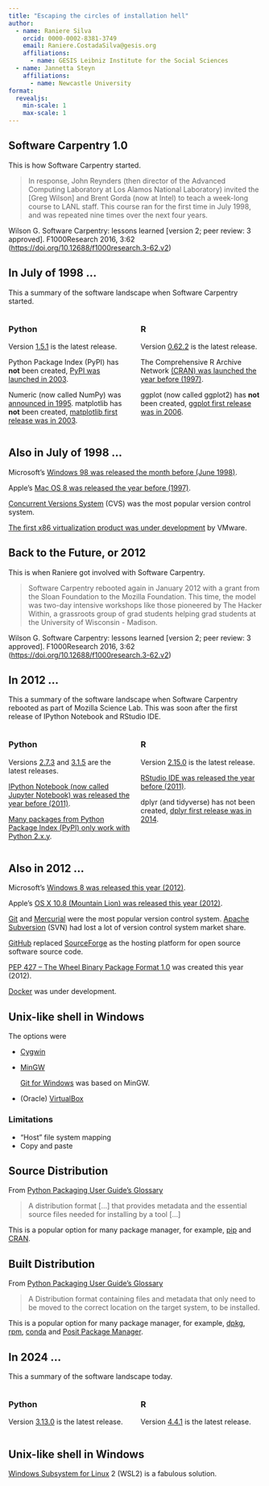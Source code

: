 ```yaml
---
title: "Escaping the circles of installation hell"
author:
  - name: Raniere Silva
    orcid: 0000-0002-8381-3749
    email: Raniere.CostadaSilva@gesis.org
    affiliations:
      - name: GESIS Leibniz Institute for the Social Sciences
  - name: Jannetta Steyn
    affiliations:
      - name: Newcastle University
format:
  revealjs:
    min-scale: 1
    max-scale: 1
---
```


## Software Carpentry 1.0

::: {.notes}
This is how Software Carpentry started.
:::

> In response, John Reynders (then director of the Advanced Computing Laboratory at Los Alamos National Laboratory) invited the [Greg Wilson] and Brent Gorda (now at Intel) to teach a week-long course to LANL staff. This course ran for the first time in July 1998, and was repeated nine times over the next four years.

Wilson G. Software Carpentry: lessons learned [version 2; peer review: 3 approved]. F1000Research 2016, 3:62 ([https://doi.org/10.12688/f1000research.3-62.v2](https://doi.org/10.12688/f1000research.3-62.v2)) 

## In July of 1998 ...

::: {.notes}
This a summary of the software landscape when Software Carpentry started.
:::

:::: {.columns}

::: {.column width="50%"}
### Python

Version [1.5.1](https://github.com/python/cpython/releases/tag/v1.5.1) is the latest release.

Python Package Index (PyPI) has **not** been created, [PyPI was launched in 2003](https://en.wikipedia.org/wiki/Python_Package_Index).

Numeric (now called NumPy) was [announced in 1995](http://hugunin.net/papers/hugunin95numpy.html). matplotlib has **not** been created, [matplotlib first release was in 2003](https://matplotlib.org/stable/project/license.html#copyright-policy).

<!-- SciPy has not been created, [first release around 2001](https://arxiv.org/abs/1907.10121). -->
:::

::: {.column width="50%"}
### R

Version [0.62.2](https://cran.r-project.org/src/base/R-0/) is the latest release.

The Comprehensive R Archive Network [(CRAN) was launched the year before (1997)](https://en.wikipedia.org/wiki/R_(programming_language)).

ggplot (now called ggplot2) has **not** been created, [ggplot first release was in 2006](https://cran.r-project.org/src/contrib/Archive/ggplot/).
:::

::::

## Also in July of 1998 ...

Microsoft's [Windows 98 was released the month before (June 1998)](https://en.wikipedia.org/wiki/Windows_98).

Apple's [Mac OS 8 was released the year before (1997)](https://en.wikipedia.org/wiki/Classic_Mac_OS#Mac_OS_8).

[Concurrent Versions System](https://en.wikipedia.org/wiki/Concurrent_Versions_System) (CVS) was the most popular version control system.

[The first x86 virtualization product was under development](https://en.wikipedia.org/wiki/Timeline_of_virtualization_technologies#1990s) by VMware.

## Back to the Future, or 2012

::: {.notes}
This is when Raniere got involved with Software Carpentry.
:::

> Software Carpentry rebooted again in January 2012 with a grant from the Sloan Foundation to the Mozilla Foundation. This time, the model was two-day intensive workshops like those pioneered by The Hacker Within, a grassroots group of grad students helping grad students at the University of Wisconsin - Madison.

Wilson G. Software Carpentry: lessons learned [version 2; peer review: 3 approved]. F1000Research 2016, 3:62 ([https://doi.org/10.12688/f1000research.3-62.v2](https://doi.org/10.12688/f1000research.3-62.v2)) 

## In 2012 ...

::: {.notes}
This a summary of the software landscape when Software Carpentry rebooted as part of Mozilla Science Lab. This was soon after the first release of IPython Notebook and RStudio IDE.
:::

:::: {.columns}

::: {.column width="50%"}
### Python

Versions [2.7.3](https://github.com/python/cpython/releases/tag/v2.7.3) and [3.1.5](https://github.com/python/cpython/releases/tag/v3.1.5) are the latest releases.

[IPython Notebook (now called Jupyter Notebook) was released the year before (2011)](https://ipython.org/news.html#ipython-0-12).

[Many packages from Python Package Index (PyPI) only work with Python 2.x.y](https://en.wikipedia.org/wiki/History_of_Python#Compatibility).
:::

::: {.column width="50%"}
### R

Version [2.15.0](https://cran.r-project.org/src/base/R-2/) is the latest release.

[RStudio IDE was released the year before (2011)](https://posit.co/blog/rstudio-new-open-source-ide-for-r/).

dplyr (and tidyverse) has not been created, [dplyr first release was in 2014](https://dplyr.tidyverse.org//news/index.html#dplyr-011).
:::

::::

## Also in 2012 ...

Microsoft's [Windows 8 was released this year (2012)](https://en.wikipedia.org/wiki/Windows_8).

Apple's [OS X 10.8 (Mountain Lion) was released this year (2012)](https://en.wikipedia.org/wiki/MacOS).

[Git](https://en.wikipedia.org/wiki/Git) and [Mercurial](https://en.wikipedia.org/wiki/Mercurial) were the most popular version control system. [Apache Subversion](https://en.wikipedia.org/wiki/Apache_Subversion) (SVN) had lost a lot of version control system market share.

[GitHub](https://en.wikipedia.org/wiki/GitHub) replaced [SourceForge](https://en.wikipedia.org/wiki/SourceForge) as the hosting platform for open source software source code.

[PEP 427 – The Wheel Binary Package Format 1.0](Application period: Early April - May 15, 2024) was created this year (2012).

[Docker](https://en.wikipedia.org/wiki/Docker_(software)) was under development.

## Unix-like shell in Windows

The options were

- [Cygwin](https://en.wikipedia.org/wiki/Cygwin)
- [MinGW](https://en.wikipedia.org/wiki/MinGW)

  [Git for Windows](https://gitforwindows.org/) was based on MinGW.
- (Oracle) [VirtualBox](https://en.wikipedia.org/wiki/VirtualBox)

### Limitations

- "Host" file system mapping
- Copy and paste

## Source Distribution

From [Python Packaging User Guide's Glossary](https://packaging.python.org/en/latest/glossary/#term-Source-Distribution-or-sdist)

> A distribution format [...] that provides metadata and the essential source files needed for installing by a tool [...]

This is a popular option for many package manager, for example, [pip](https://en.wikipedia.org/wiki/Pip_(package_manager)) and [CRAN](https://en.wikipedia.org/wiki/R_package#Comprehensive_R_Archive_Network_(CRAN)).

## Built Distribution

From [Python Packaging User Guide's Glossary](https://packaging.python.org/en/latest/glossary/#term-Built-Distribution)

> A Distribution format containing files and metadata that only need to be moved to the correct location on the target system, to be installed. 

This is a popular option for many package manager, for example, [dpkg](https://en.wikipedia.org/wiki/Dpkg), [rpm](https://en.wikipedia.org/wiki/RPM_Package_Manager), [conda](https://en.wikipedia.org/wiki/Conda_(package_manager)) and [Posit Package Manager](https://en.wikipedia.org/wiki/R_package#MRAN_and_Posit_Package_Manager).

## In 2024 ...

::: {.notes}
This a summary of the software landscape today.
:::

:::: {.columns}

::: {.column width="50%"}
### Python

Version [3.13.0](https://github.com/python/cpython/releases/tag/v3.13.0) is the latest release.
:::

::: {.column width="50%"}
### R

Version [4.4.1](https://cran.r-project.org/src/base/R-4/) is the latest release.
:::

::::

## Unix-like shell in Windows

[Windows Subsystem for Linux](https://en.wikipedia.org/wiki/Windows_Subsystem_for_Linux) 2 (WSL2) is a fabulous solution.